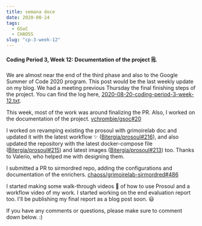 ```yaml
---
title: semana doce
date: 2020-08-24
tags: 
  - GSoC
  - CHAOSS
slug: "cp-3-week-12"
---
```


#### Coding Period 3, Week 12: Documentation of the project 🗒️.

We are almost near the end of the third phase and also to the Google Summer of Code 2020 program. This post would be the last weekly update on my blog. We had a meeting previous Thursday the final finishing steps of the project. You can find the log here, [2020-08-20-coding-period-3-week-12.txt](https://github.com/vchrombie/gsoc/blob/master/meetings/2020-08-20-coding-period-3-week-12.txt).

This week, most of the work was around finalizing the PR. Also, I worked on the documentation of the project. [vchrombie/gsoc#20](https://github.com/vchrombie/gsoc/issues/20)

I worked on revamping existing the prosoul with grimoirelab doc and updated it with the latest workflow ✨ ([Bitergia/prosoul#216](https://github.com/Bitergia/prosoul/pull/216)), and also updated the repository with the latest docker-compose file ([Bitergia/prosoul#215](https://github.com/Bitergia/prosoul/pull/215)) and latest images ([Bitergia/prosoul#213](https://github.com/Bitergia/prosoul/pull/213)) too. Thanks to Valerio, who helped me with designing them.

I submitted a PR to sirmordred repo, adding the configurations and documentation of the enrichers. [chaoss/grimoirelab-sirmordred#486](https://github.com/chaoss/grimoirelab-sirmordred/pull/486)

I started making some walk-through videos 🎥 of how to use Prosoul and a workflow video of my work. I started working on the end evaluation report too. I'll be publishing my final report as a blog post soon. 😃

If you have any comments or questions, please make sure to comment down below. :)
